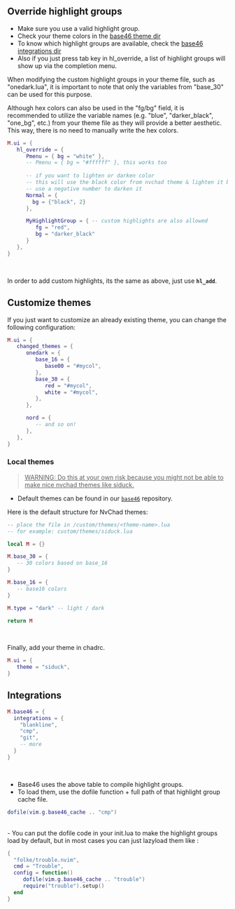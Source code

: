 ## Override highlight groups

- Make sure you use a valid highlight group.
- Check your theme colors in the [base46 theme dir](https://github.com/NvChad/base46/tree/v2.0/lua/base46/themes)
- To know which highlight groups are available, check the [base46 integrations dir](https://github.com/NvChad/base46/tree/v2.0/lua/base46/integrations)
- Also if you just press tab key in hl_override, a list of highlight groups will show up via the completion menu.

When modifying the custom highlight groups in your theme file, such as "onedark.lua", it is important to note that only the variables from "base_30" can be used for this purpose. 

Although hex colors can also be used in the "fg/bg" field, it is recommended to utilize the variable names (e.g. "blue", "darker_black", "one_bg", etc.) from your theme file as they will provide a better aesthetic. This way, there is no need to manually write the hex colors.

```lua
M.ui = {
   hl_override = {
      Pmenu = { bg = "white" },
      -- Pmenu = { bg = "#ffffff" }, this works too
        
      -- if you want to lighten or darken color
      -- this will use the black color from nvchad theme & lighten it by 2x
      -- use a negative number to darken it
      Normal = {
        bg = {"black", 2}
      },

      MyHighlightGroup = { -- custom highlights are also allowed
         fg = "red",
         bg = "darker_black"
      }
   },
}
```
<br/>

In order to add custom highlights, its the same as above, just use **`hl_add`**.

## Customize themes

If you just want to customize an already existing theme, you can change the following configuration:

```lua
M.ui = {
   changed_themes = {
      onedark = {
         base_16 = {
            base00 = "#mycol",
         },
         base_30 = {
            red = "#mycol",
            white = "#mycol",
         },
      },

      nord = {
         -- and so on!
      },
   },
}
```

### Local themes

> <u>WARNING: Do this at your own risk because you might not be able to make nice nvchad themes like siduck.</u>

- Default themes can be found in our [`base46`](https://github.com/NvChad/base46) repository.

Here is the default structure for NvChad themes:

```lua
-- place the file in /custom/themes/<theme-name>.lua
-- for example: custom/themes/siduck.lua

local M = {}

M.base_30 = {
   -- 30 colors based on base_16
}

M.base_16 = {
   -- base16 colors
}

M.type = "dark" -- light / dark

return M
```

<br/>

Finally, add your theme in chadrc. 

```lua
M.ui = {
   theme = "siduck",
}
```

## Integrations
```lua 
M.base46 = {
  integrations = {
    "blankline",
    "cmp",
    "git",
    -- more
  }
}
```

<br/>

- Base46  uses the above table to compile highlight groups.
- To load them, use the dofile function + full path of that highlight group cache file.

```lua
dofile(vim.g.base46_cache .. "cmp")
```
<br/>
- You can put the dofile code in your init.lua to make the highlight groups load by default, but in most cases you can just lazyload them like :

```lua
{
  "folke/trouble.nvim",
  cmd = "Trouble",
  config = function()
     dofile(vim.g.base46_cache .. "trouble")
     require("trouble").setup()
  end
}
```
